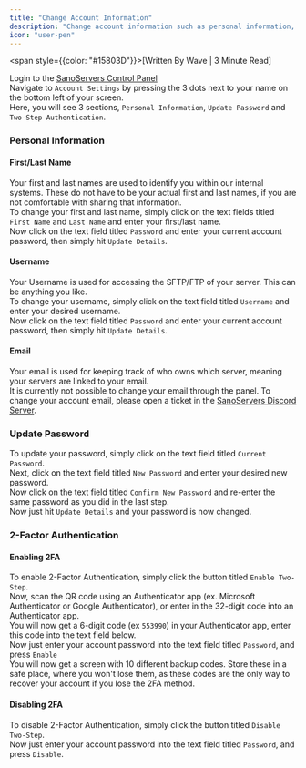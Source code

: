 ```yaml
---
title: "Change Account Information"
description: "Change account information such as personal information, passwords and 2FA."
icon: "user-pen"
---
```

<span style={{color: "#15803D"}}>[Written By Wave | 3 Minute Read]</span>

Login to the [SanoServers Control Panel](https://panel.sanoservers.com/)<br/>
Navigate to ``Account Settings`` by pressing the 3 dots next to your name on the bottom left of your screen.<br/>
Here, you will see 3 sections, ``Personal Information``, ``Update Password`` and ``Two-Step Authentication``.
### Personal Information

#### First/Last Name

Your first and last names are used to identify you within our internal systems. These do not have to be your actual first and last names, if you are not comfortable with sharing that information. <br/>
To change your first and last name, simply click on the text fields titled ``First Name`` and ``Last Name`` and enter your first/last name.<br/>
Now click on the text field titled ``Password`` and enter your current account password, then simply hit ``Update Details``.<br/>

#### Username

Your Username is used for accessing the SFTP/FTP of your server. This can be anything you like. <br/>
To change your username, simply click on the text field titled ``Username`` and enter your desired username.<br/>
Now click on the text field titled ``Password`` and enter your current account password, then simply hit ``Update Details``.<br/>

#### Email

Your email is used for keeping track of who owns which server, meaning your servers are linked to your email. <br/>
It is currently not possible to change your email through the panel. To change your account email, please open a ticket in the [SanoServers Discord Server](https://www.discord.gg/sanoservers/). <br/>
### Update Password

To update your password, simply click on the text field titled ``Current Password``. <br/>
Next, click on the text field titled ``New Password`` and enter your desired new password. <br/>
Now click on the text field titled ``Confirm New Password`` and re-enter the same password as you did in the last step. <br/>
Now just hit ``Update Details`` and your password is now changed.
### 2-Factor Authentication

#### Enabling 2FA
To enable 2-Factor Authentication, simply click the button titled ``Enable Two-Step``. <br/>
Now, scan the QR code using an Authenticator app (ex. Microsoft Authenticator or Google Authenticator), or enter in the 32-digit code into an Authenticator app. <br/>
You will now get a 6-digit code (ex ``553990``) in your Authenticator app, enter this code into the text field below. <br/>
Now just enter your account password into the text field titled ``Password``, and press ``Enable``<br/>
You will now get a screen with 10 different backup codes. Store these in a safe place, where you won't lose them, as these codes are the only way to recover your account if you lose the 2FA method. <br/>

#### Disabling 2FA
To disable 2-Factor Authentication, simply click the button titled ``Disable Two-Step``. <br/>
Now just enter your account password into the text field titled ``Password``, and press ``Disable``.
